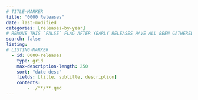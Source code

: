 ```yaml
---
# TITLE-MARKER
title: "0000 Releases"
date: last-modified
categories: [releases-by-year]
# REMOVE THIS `FALSE` FLAG AFTER YEARLY RELEASES HAVE ALL BEEN GATHERED ONTO THIS LANDING
search: false
listing:
# LISTING-MARKER
  - id: 0000-releases
    type: grid
    max-description-length: 250
    sort: "date desc"
    fields: [title, subtitle, description]
    contents:
        - ./**/**.qmd
---
```


<!-- EMBED-MARKER -->
:::{#0000-releases}
:::
